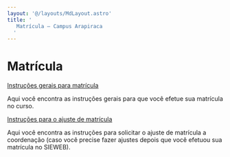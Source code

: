 ```yaml
---
layout: '@/layouts/MdLayout.astro'
title: '
   Matrícula — Campus Arapiraca
  '
---
```






Matrícula
=========












<a href="/cpt/discentes/matricula/copy_of_instrucoes-para-sua-matricula">
 Instruções gerais para matrícula
</a>



 Aqui você encontra as instruções gerais para que você efetue sua matrícula no curso.
 





<a href="/cpt/discentes/matricula/instrucoes-para-sua-matricula">
 Instruções para o ajuste de matrícula
</a>



 Aqui você encontra as instruções para solicitar o ajuste de matrícula a coordenação (caso você precise fazer ajustes depois que você efetuou sua matrícula no SIEWEB).
 













